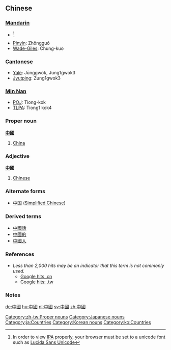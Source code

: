 ==Chinese==
===[[Mandarin]]===
*{{IPA|/tʂʊŋ˥˥ kuɤ˧˥/}}<ref>In order to view [[IPA]] properly, your browser must be set to a unicode font such as [[w:Lucida Sans Unicode|Lucida Sans Unicode]]</ref>
*[[Pinyin]]: Zhōngguó
*[[Wade-Giles]]: Chung-kuo

===[[Cantonese]]===
*[[Yale romanization|Yale]]: Jūnggwok, Jung1gwok3
*[[Jyutping]]: Zung1gwok3

===[[Min Nan]]===
*[[POJ]]: Tiong-kok
*[[TLPA]]: Tiong1 kok4

===Proper noun===
'''[[中]][[國]]'''
# [[China]]

===Adjective===
'''[[中]][[國]]'''
# [[Chinese]]

===Alternate forms===
*[[中国]] ([[Simplified Chinese]])

===Derived terms===
*[[中國話]]
*[[中國的]]
*[[中國人]]

===References===
*''Less than 2,000 hits may be an indicator that this term is not commonly used.''
**[http://www.google.cn/search?as_q=&num=10&hl=zh-CN&btnG=Google+%E6%90%9C%E7%B4%A2&as_epq=%E4%B8%AD%E5%9B%BD&as_oq=&as_eq=&lr=&as_ft=i&as_filetype=&as_qdr=all&as_occt=any&as_dt=i&as_sitesearch=.cn&as_rights= Google hits .cn]
**[http://www.google.com.tw/search?as_q=&num=10&hl=zh-TW&btnG=Google+%E6%90%9C%E5%B0%8B&as_epq=%E4%B8%AD%E5%9C%8B&as_oq=&as_eq=&lr=&as_ft=i&as_filetype=&as_qdr=all&as_occt=any&as_dt=i&as_sitesearch=.tw&as_rights=&safe=images Google hits: .tw]

===Notes===
<references />
[[de:中國]]
[[hu:中國]]
[[nl:中國]]
[[sv:中國]]
[[zh:中國]]



[[Category:zh-tw:Proper nouns]]
[[Category:Japanese nouns]]
[[Category:ja:Countries]]
[[Category:Korean nouns]]
[[Category:ko:Countries]]